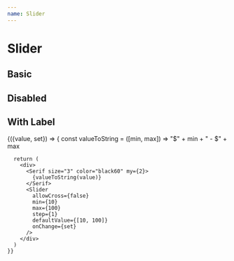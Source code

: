 ```yaml
---
name: Slider
---
```



# Slider

## Basic

<Playground>
  <Slider
    allowCross={false}
    min={10}
    max={100}
    step={1}
    defaultValue={[50, 500]}
   />
</Playground>

## Disabled

<Playground>
  <Slider
    allowCross={false}
    min={10}
    max={100}
    step={1}
    defaultValue={[10, 100]}
    disabled
   />
</Playground>


## With Label

<Playground>
  <Value initial={[0, 100]}>
    {({value, set}) => {
      const valueToString = ([min, max]) => "$" + min + " - $" + max

      return (
        <div>
          <Serif size="3" color="black60" my={2}>
            {valueToString(value)}
          </Serif>
          <Slider
            allowCross={false}
            min={10}
            max={100}
            step={1}
            defaultValue={[10, 100]}
            onChange={set}
          />
        </div>
      )
    }}
  </Value>
</Playground>